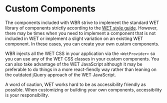 
<Meta title="Instructions/Custom Components" />

# Custom Components

The components included with WBR strive to implement the standard WET library of
components strictly according to the [WET style guide](https://wet-boew.github.io/wet-boew-styleguide/index-en.html).
However, there may be times when you need to implement a component that is not
included in WET or implement a slight variation on an existing WET component.
In these cases, you can create your own custom components.

WBR injects all the WET CSS in your application via the `<WetProvider>` so
you can use any of the WET CSS classes in your custom components. You can also take
advantage of the WET JavaScript although it may be preferable to do things in a
more react-fiendly way rather than leaning on the outdated jQuery approach of the
WET JavaScript.

A word of caution, WET works hard to be as accessibility friendly as possible.
When customizing or building your own components, accessibility is your responsibility.

